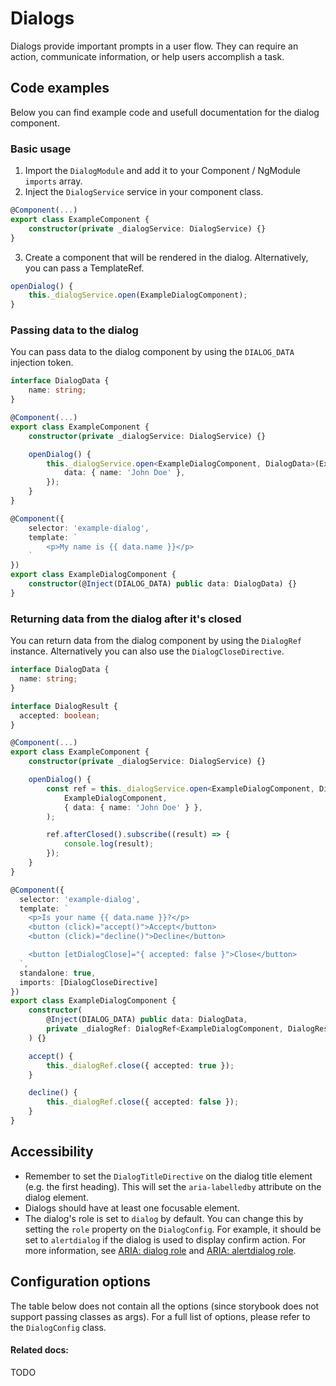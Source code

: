 # Dialogs

Dialogs provide important prompts in a user flow.
They can require an action, communicate information, or help users accomplish a task.

## Code examples

Below you can find example code and usefull documentation for the dialog component.

### Basic usage

1. Import the `DialogModule` and add it to your Component / NgModule `imports` array.
2. Inject the `DialogService` service in your component class.

```ts
@Component(...)
export class ExampleComponent {
    constructor(private _dialogService: DialogService) {}
}
```

3. Create a component that will be rendered in the dialog. Alternatively, you can pass a TemplateRef.

```ts
openDialog() {
    this._dialogService.open(ExampleDialogComponent);
}
```

### Passing data to the dialog

You can pass data to the dialog component by using the `DIALOG_DATA` injection token.

```ts
interface DialogData {
    name: string;
}

@Component(...)
export class ExampleComponent {
    constructor(private _dialogService: DialogService) {}

    openDialog() {
        this._dialogService.open<ExampleDialogComponent, DialogData>(ExampleDialogComponent, {
            data: { name: 'John Doe' },
        });
    }
}

@Component({
    selector: 'example-dialog',
    template: `
        <p>My name is {{ data.name }}</p>
    `
})
export class ExampleDialogComponent {
    constructor(@Inject(DIALOG_DATA) public data: DialogData) {}
}
```

### Returning data from the dialog after it's closed

You can return data from the dialog component by using the `DialogRef` instance. Alternatively you can also use the `DialogCloseDirective`.

```ts
interface DialogData {
  name: string;
}

interface DialogResult {
  accepted: boolean;
}

@Component(...)
export class ExampleComponent {
    constructor(private _dialogService: DialogService) {}

    openDialog() {
        const ref = this._dialogService.open<ExampleDialogComponent, DialogData, DialogResult>(
            ExampleDialogComponent,
            { data: { name: 'John Doe' } },
        );

        ref.afterClosed().subscribe((result) => {
            console.log(result);
        });
    }
}

@Component({
  selector: 'example-dialog',
  template: `
    <p>Is your name {{ data.name }}?</p>
    <button (click)="accept()">Accept</button>
    <button (click)="decline()">Decline</button>

    <button [etDialogClose]="{ accepted: false }">Close</button>
  `,
  standalone: true,
  imports: [DialogCloseDirective]
})
export class ExampleDialogComponent {
    constructor(
        @Inject(DIALOG_DATA) public data: DialogData,
        private _dialogRef: DialogRef<ExampleDialogComponent, DialogResult>
    ) {}

    accept() {
        this._dialogRef.close({ accepted: true });
    }

    decline() {
        this._dialogRef.close({ accepted: false });
    }
}
```

## Accessibility

- Remember to set the `DialogTitleDirective` on the dialog title element (e.g. the first heading). This will set the `aria-labelledby` attribute on the dialog element.
- Dialogs should have at least one focusable element.
- The dialog's role is set to `dialog` by default. You can change this by setting the `role` property on the `DialogConfig`. For example, it should be set to `alertdialog` if the dialog is used to display confirm action. For more information, see [ARIA: dialog role](https://developer.mozilla.org/en-US/docs/Web/Accessibility/ARIA/Roles/dialog_role) and [ARIA: alertdialog role](https://developer.mozilla.org/en-US/docs/Web/Accessibility/ARIA/Roles/alertdialog_role).

## Configuration options

The table below does not contain all the options (since storybook does not support passing classes as args).
For a full list of options, please refer to the `DialogConfig` class.


<ArgsTable story={PRIMARY_STORY} />

#### Related docs:

TODO
